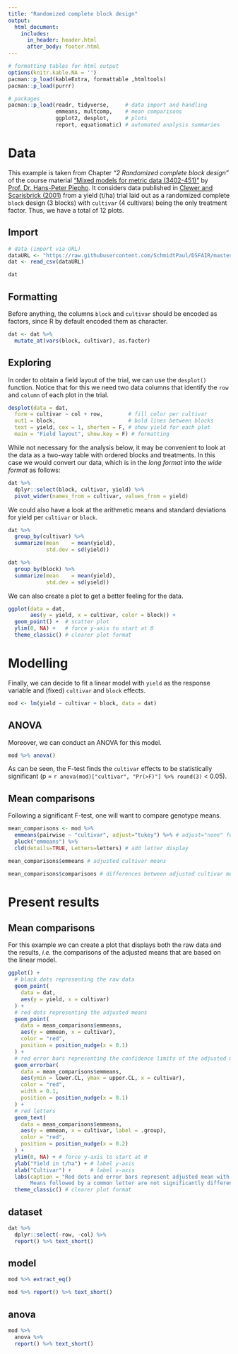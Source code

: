 ```yaml
---
title: "Randomized complete block design"
output: 
  html_document:
    includes:
      in_header: header.html
      after_body: footer.html		
---
```


```r
# formatting tables for html output
options(knitr.kable.NA = '')
pacman::p_load(kableExtra, formattable ,htmltools)
pacman::p_load(purrr)
```

```r
# packages
pacman::p_load(readr, tidyverse,     # data import and handling
               emmeans, multcomp,    # mean comparisons
               ggplot2, desplot,     # plots
               report, equatiomatic) # automated analysis summaries
```

# Data

This example is taken from Chapter *"2 Randomized complete block design"* of the course material ["Mixed models for metric data (3402-451)"](https://www.uni-hohenheim.de/en/module-catalogue/lehrveranstaltung/mixed-models-for-metric-data-3402-451){target="_blank"} by [Prof. Dr. Hans-Peter Piepho](https://www.uni-hohenheim.de/organisation?tx_base_lsfcontentadmin%5BlsfPerson%5D=6257){target="_blank"}. It considers data published in [Clewer and Scarisbrick (2001)](https://www.wiley.com/en-us/Practical+Statistics+and+Experimental+Design+for+Plant+and+Crop+Science-p-9780471899082){target="_blank"}  from a yield (t/ha) trial laid out as a randomized complete `block` design (3 blocks) with `cultivar` (4 cultivars) being the only treatment factor. Thus, we have a total of 12 plots.

## Import

```r
# data (import via URL)
dataURL <- "https://raw.githubusercontent.com/SchmidtPaul/DSFAIR/master/data/Clewer%26Scarisbrick2001.csv"
dat <- read_csv(dataURL)

dat
```

## Formatting
Before anything, the columns `block` and `cultivar` should be encoded as factors, since R by default encoded them as character.

```r
dat <- dat %>% 
  mutate_at(vars(block, cultivar), as.factor)
```

## Exploring

In order to obtain a field layout of the trial, we can use the `desplot()` function. Notice that for this we need two data columns that identify the `row` and `column` of each plot in the trial. 

```r
desplot(data = dat,
  form = cultivar ~ col + row,        # fill color per cultivar
  out1 = block,                       # bold lines between blocks
  text = yield, cex = 1, shorten = F, # show yield for each plot
  main = "Field layout", show.key = F) # formatting
```

While not necessary for the analysis below, it may be convenient to look at the data as a two-way table with ordered blocks and treatments. In this case we would convert our data, which is in the *long format* into the *wide format* as follows:

```r
dat %>% 
  dplyr::select(block, cultivar, yield) %>% 
  pivot_wider(names_from = cultivar, values_from = yield)
```

We could also have a look at the arithmetic means and standard deviations for yield per `cultivar` or `block`.

<div class = "row"> <div class = "col-md-6">
```r
dat %>% 
  group_by(cultivar) %>% 
  summarize(mean    = mean(yield),
            std.dev = sd(yield))
```
</div> <div class = "col-md-6">
```r
dat %>% 
  group_by(block) %>% 
  summarize(mean    = mean(yield),
            std.dev = sd(yield))
```
</div> </div>

We can also create a plot to get a better feeling for the data.

```r
ggplot(data = dat,
       aes(y = yield, x = cultivar, color = block)) +
  geom_point() +  # scatter plot
  ylim(0, NA) +   # force y-axis to start at 0
  theme_classic() # clearer plot format 
```

# Modelling

Finally, we can decide to fit a linear model with `yield` as the response variable and (fixed) `cultivar` and `block` effects.

```r
mod <- lm(yield ~ cultivar + block, data = dat)
```

## ANOVA

Moreover, we can conduct an ANOVA for this model.

```r
mod %>% anova()
```

As can be seen, the F-test finds the `cultivar` effects to be statistically significant (p = `r anova(mod)["cultivar", "Pr(>F)"] %>% round(3)` < 0.05). 

## Mean comparisons

Following a significant F-test, one will want to compare genotype means.

```r
mean_comparisons <- mod %>% 
  emmeans(pairwise ~ "cultivar", adjust="tukey") %>% # adjust="none" for t-test
  pluck("emmeans") %>% 
  cld(details=TRUE, Letters=letters) # add letter display

mean_comparisons$emmeans # adjusted cultivar means

mean_comparisons$comparisons # differences between adjusted cultivar means 
```

# Present results

## Mean comparisons

For this example we can create a plot that displays both the raw data and the results, *i.e.* the comparisons of the adjusted means that are based on the linear model.

```r
ggplot() +
  # black dots representing the raw data
  geom_point(
    data = dat,
    aes(y = yield, x = cultivar)
  ) +
  # red dots representing the adjusted means
  geom_point(
    data = mean_comparisons$emmeans,
    aes(y = emmean, x = cultivar),
    color = "red",
    position = position_nudge(x = 0.1)
  ) +
  # red error bars representing the confidence limits of the adjusted means
  geom_errorbar(
    data = mean_comparisons$emmeans,
    aes(ymin = lower.CL, ymax = upper.CL, x = cultivar),
    color = "red",
    width = 0.1,
    position = position_nudge(x = 0.1)
  ) +
  # red letters 
  geom_text(
    data = mean_comparisons$emmeans,
    aes(y = emmean, x = cultivar, label = .group),
    color = "red",
    position = position_nudge(x = 0.2)
  ) + 
  ylim(0, NA) + # force y-axis to start at 0
  ylab("Yield in t/ha") + # label y-axis
  xlab("Cultivar") +      # label x-axis
  labs(caption = "Red dots and error bars represent adjusted mean with 95% confidence limits per genotype
       Means followed by a common letter are not significantly different according to the Tukey-test") +
  theme_classic() # clearer plot format 
```

## dataset

```r
dat %>% 
  dplyr::select(-row, -col) %>% 
  report() %>% text_short()
```

## model

```r
mod %>% extract_eq()

mod %>% report() %>% text_short()
```

## anova

```r
mod %>% 
  anova %>% 
  report() %>% text_short()
```
